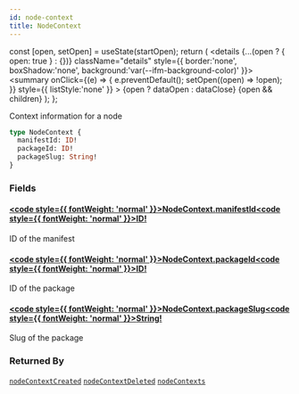 ```yaml
---
id: node-context
title: NodeContext
---
```









  const [open, setOpen] = useState(startOpen);
  return (
    <details {...(open ? { open: true } : {})} className="details" style={{ border:'none', boxShadow:'none', background:'var(--ifm-background-color)' }}>
      <summary
        onClick={(e) => {
          e.preventDefault();
          setOpen((open) => !open);
        }}
        style={{ listStyle:'none' }}
      >
      {open ? dataOpen : dataClose}
      </summary>
      {open && children}
    </details>
  );
};








Context information for a node


```graphql
type NodeContext {
  manifestId: ID!
  packageId: ID!
  packageSlug: String!
}
```




### Fields

#### [<code style={{ fontWeight: 'normal' }}>NodeContext.<b>manifestId</b></code>](#)<Bullet />[<code style={{ fontWeight: 'normal' }}><b>ID!</b></code>](/swapi/types/scalars/id.mdx) <Badge class="badge badge--secondary badge--non_null" text="non-null"/> <Badge class="badge badge--secondary " text="scalar"/> 
ID of the manifest


#### [<code style={{ fontWeight: 'normal' }}>NodeContext.<b>packageId</b></code>](#)<Bullet />[<code style={{ fontWeight: 'normal' }}><b>ID!</b></code>](/swapi/types/scalars/id.mdx) <Badge class="badge badge--secondary badge--non_null" text="non-null"/> <Badge class="badge badge--secondary " text="scalar"/> 
ID of the package


#### [<code style={{ fontWeight: 'normal' }}>NodeContext.<b>packageSlug</b></code>](#)<Bullet />[<code style={{ fontWeight: 'normal' }}><b>String!</b></code>](/swapi/types/scalars/string.mdx) <Badge class="badge badge--secondary badge--non_null" text="non-null"/> <Badge class="badge badge--secondary " text="scalar"/> 
Slug of the package






### Returned By

[`nodeContextCreated`](/swapi/operations/subscriptions/node-context-created.mdx)  <Badge class="badge badge--secondary badge--relation" text="subscription"/><Bullet />[`nodeContextDeleted`](/swapi/operations/subscriptions/node-context-deleted.mdx)  <Badge class="badge badge--secondary badge--relation" text="subscription"/><Bullet />[`nodeContexts`](/swapi/operations/queries/node-contexts.mdx)  <Badge class="badge badge--secondary badge--relation" text="query"/>